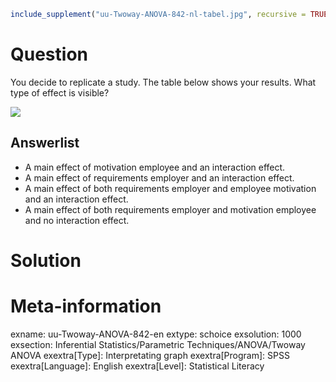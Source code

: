 ```r
include_supplement("uu-Twoway-ANOVA-842-nl-tabel.jpg", recursive = TRUE)
```

Question
========
You decide to replicate a study. The table below shows your results. What type of effect is visible?

![](uu-Twoway-ANOVA-842-nl-tabel.jpg)

Answerlist
----------
* A main effect of motivation employee and an interaction effect.
* A main effect of requirements employer and an interaction effect.
* A main effect of both requirements employer and employee motivation and an interaction effect.
* A main effect of both requirements employer and motivation employee and no interaction effect.


Solution
========

Meta-information
================
exname: uu-Twoway-ANOVA-842-en
extype: schoice
exsolution: 1000
exsection: Inferential Statistics/Parametric Techniques/ANOVA/Twoway ANOVA
exextra[Type]: Interpretating graph
exextra[Program]: SPSS
exextra[Language]: English
exextra[Level]: Statistical Literacy